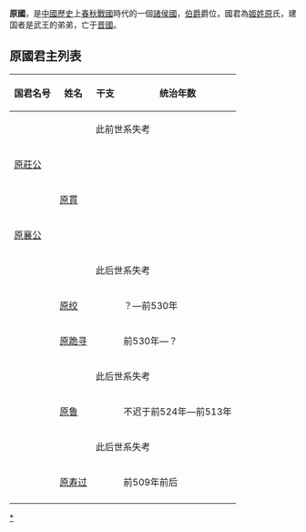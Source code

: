 {{Unreferenced |time=2011-08-26T02:57:24+00:00 }}
{{周代诸侯国
|国名=原
|国君姓氏=姬姓原氏
|爵位=[[伯爵|伯爵]]
|国都=原<small>（[[河南省|河南省]][[济源市|济源市]]原乡）</small>
|分封者=[[周武王|周武王]]
|始祖=武王的弟弟
|建国年=前11世纪
|灭亡年=前635年
|灭亡原因=亡于[[晋國|晋國]]
|史书记载=[[春秋时期|春秋]]<small>(始見於[[鲁隐公|隐公]]十一年)</small>
}}

'''原國'''，是[[中國歷史|中國歷史]]上[[春秋戰國|春秋戰國]]時代的一個[[諸侯國|諸侯國]]，[[伯爵|伯爵]]爵位，國君為[[姬姓|姬姓]][[原姓|原]]氏，建国者是武王的弟弟，亡于[[晋國|晋國]]。

==原國君主列表==
{| border="1" cellpadding="5" cellspacing="0"
|-
! 国君名号 !! 姓名 !! 干支 !! 统治年数
|-
| colspan=4 align="center"|此前世系失考
|-
|[[原莊公|原莊公]]
|
|
|
|-
|
|[[原伯貫|原貫]]
|
|
|-
|[[原襄公|原襄公]]
|
|
|
|-
| colspan=4 align="center"|此后世系失考
|-
|
|[[原绞|原绞]]
|
|？—前530年
|-
|
|[[原跪寻|原跪寻]]
|
|前530年—？
|-
| colspan=4 align="center"|此后世系失考
|-
|
|[[原鲁|原鲁]]
|
|不迟于前524年—前513年
|-
| colspan=4 align="center"|此后世系失考
|-
|
|[[原寿过|原寿过]]
|
|前509年前后
|-
|}

{{周代諸侯列國}}
{{周代姬姓诸侯}}
{{河南省先秦列國}}

{{China-hist-stub}}
[[Category:原国|*]]